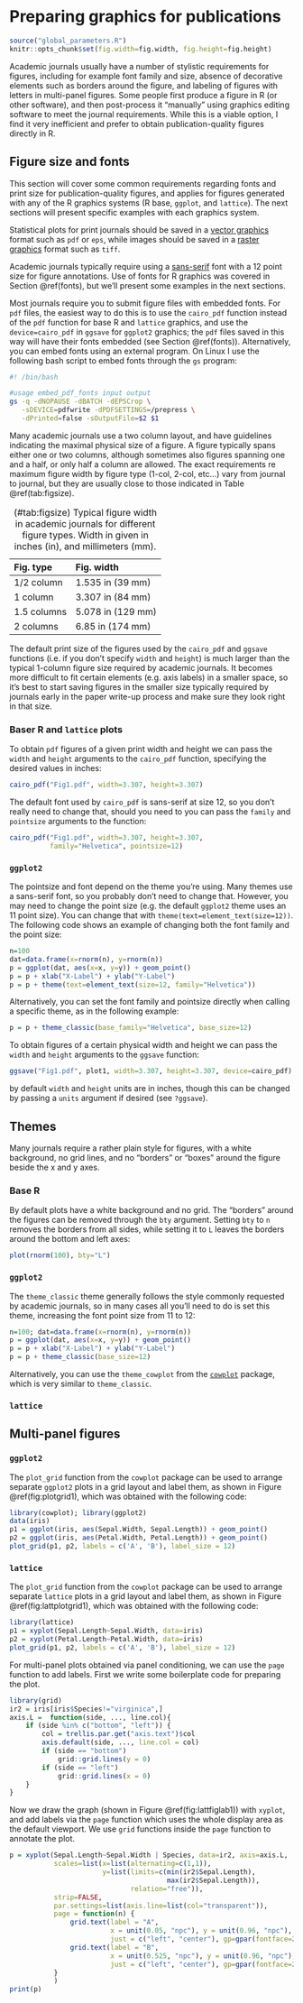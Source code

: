 # Preparing graphics for publications {#graphicspublications}

```r
source("global_parameters.R")
knitr::opts_chunk$set(fig.width=fig.width, fig.height=fig.height)
```

Academic journals usually have a number of stylistic requirements for figures, including for example font family and size, absence of decorative elements such as borders around the figure, and labeling of figures with letters in multi-panel figures. Some people first produce a figure in R (or other software), and then post-process it "manually" using graphics editing software to meet the journal requirements. While this is a viable option, I find it very inefficient and prefer to obtain publication-quality figures directly in R. 

## Figure size and fonts

This section will cover some common requirements regarding fonts and print size for publication-quality figures, and applies for figures generated with any of the R graphics systems (R base, `ggplot`, and `lattice`). The next sections will present specific examples with each graphics system.

Statistical plots for print journals should be saved in a [vector graphics](https://en.wikipedia.org/wiki/Vector_graphics) format such as `pdf` or `eps`, while images should be saved in a [raster graphics](https://en.wikipedia.org/wiki/Raster_graphics) format such as `tiff`.

Academic journals typically require using a [sans-serif](https://en.wikipedia.org/wiki/Sans-serif) font with a 12 point size for figure annotations. Use of fonts for R graphics was covered in Section \@ref(fonts), but we'll present some examples in the next sections.

Most journals require you to submit figure files with embedded fonts. For `pdf` files, the easiest way to do this is to use the `cairo_pdf` function instead of the `pdf` function for base R and `lattice` graphics, and use the `device=cairo_pdf` in `ggsave` for `ggplot2` graphics; the `pdf` files saved in this way will have their fonts embedded (see Section \@ref(fonts)). Alternatively, you can embed fonts using an external program. On Linux I use the following bash script to embed fonts through the `gs` program:
```bash
#! /bin/bash

#usage embed_pdf_fonts input output
gs -q -dNOPAUSE -dBATCH -dEPSCrop \
   -sDEVICE=pdfwrite -dPDFSETTINGS=/prepress \
   -dPrinted=false -sOutputFile=$2 $1 
```

Many academic journals use a two column layout, and have guidelines indicating the maximal physical size of a figure. A figure typically spans either one or two columns, although sometimes also figures spanning one and a half, or only half a column are allowed. The exact requirements re maximum figure width by figure type (1-col, 2-col, etc...) vary from journal to journal, but they are usually close to those indicated in Table \@ref(tab:figsize).

Fig. type    Fig. width
------------ ------------------ 
1/2 column   1.535 in (39 mm)
1 column     3.307 in (84 mm)
1.5 columns  5.078 in (129 mm)
2 columns    6.85 in  (174 mm)

Table: (\#tab:figsize) Typical figure width in academic journals for different figure types. Width in given in inches (in), and millimeters (mm).

The default print size of the figures used by the `cairo_pdf` and `ggsave` functions (i.e. if you don't specify `width` and `height`) is much larger than the typical 1-column figure size required by academic journals. It becomes more difficult to fit certain elements (e.g. axis labels) in a smaller space, so it's best to start saving figures in the smaller size typically required by journals early in the paper write-up process and make sure they look right in that size.

### Baser R and `lattice` plots {#baserlattfigsizefonts}

To obtain `pdf` figures of a given print width and height we can pass the `width` and `height` arguments to the `cairo_pdf` function, specifying the desired values in inches:
```r
cairo_pdf("Fig1.pdf", width=3.307, height=3.307)
```

The default font used by `cairo_pdf` is sans-serif at size 12, so you don't really need to change that, should you need to you can pass the `family` and `pointsize` arguments to the function:
```r
cairo_pdf("Fig1.pdf", width=3.307, height=3.307,
          family="Helvetica", pointsize=12)
```

### `ggplot2` {#ggplot2figsizefonts}

The pointsize and font depend on the theme you're using. Many themes use a sans-serif font, so you probably don't need to change that. However, you may need to change the point size (e.g. the default `ggplot2` theme uses an 11 point size). You can change that with `theme(text=element_text(size=12))`. The following code shows an example of changing both the font family and the point size:
```r
n=100
dat=data.frame(x=rnorm(n), y=rnorm(n))
p = ggplot(dat, aes(x=x, y=y)) + geom_point()
p = p + xlab("X-Label") + ylab("Y-Label")
p = p + theme(text=element_text(size=12, family="Helvetica"))
```

Alternatively, you can set the font family and pointsize directly when calling a specific theme, as in the following example:
```r
p = p + theme_classic(base_family="Helvetica", base_size=12)
```

To obtain figures of a certain physical width and height we can pass the `width` and `height` arguments to the `ggsave` function:

```r
ggsave("Fig1.pdf", plot1, width=3.307, height=3.307, device=cairo_pdf)
```

by default `width` and `height` units are in inches, though this can be changed by passing a `units` argument if desired (see `?ggsave`).

## Themes {#pubthemes}

Many journals require a rather plain style for figures, with a white background, no grid lines, and no "borders" or "boxes" around the figure beside the x and y axes.

### Base R {#baserpubthemes}

By default plots have a white background and no grid. The "borders" around the figures can be removed through the `bty` argument. Setting `bty` to `n` removes the borders from all sides, while setting it to `L` leaves the borders around the bottom and left axes:
```r
plot(rnorm(100), bty="L")
```

### `ggplot2` {#ggplot2pubthemes}

The `theme_classic` theme generally follows the style commonly requested by academic journals, so in many cases all you'll need to do is set this theme, increasing the font point size from 11 to 12:
```r
n=100; dat=data.frame(x=rnorm(n), y=rnorm(n))
p = ggplot(dat, aes(x=x, y=y)) + geom_point()
p = p + xlab("X-Label") + ylab("Y-Label")
p = p + theme_classic(base_size=12)
```

Alternatively, you can use the `theme_cowplot` from the [`cowplot`](https://cran.r-project.org/web/packages/cowplot/index.html) package, which is very similar to `theme_classic`.

### `lattice` {#lattpubthemes}

## Multi-panel figures

### `ggplot2` {#ggplot2pubmultipanel}

The `plot_grid` function from the `cowplot` package can be used to arrange separate `ggplot2` plots in a grid layout and label them, as shown in Figure \@ref(fig:plotgrid1), which was obtained with the following code:
```r
library(cowplot); library(ggplot2)
data(iris)
p1 = ggplot(iris, aes(Sepal.Width, Sepal.Length)) + geom_point()
p2 = ggplot(iris, aes(Petal.Width, Petal.Length)) + geom_point()
plot_grid(p1, p2, labels = c('A', 'B'), label_size = 12)
```

### `lattice` {#lattpubmultipanel}

The `plot_grid` function from the `cowplot` package can be used to arrange separate `lattice` plots in a grid layout and label them, as shown in Figure \@ref(fig:lattplotgrid1), which was obtained with the following code:

```r
library(lattice)
p1 = xyplot(Sepal.Length~Sepal.Width, data=iris)
p2 = xyplot(Petal.Length~Petal.Width, data=iris)
plot_grid(p1, p2, labels = c('A', 'B'), label_size = 12)
```

For multi-panel plots obtained via panel conditioning, we can use the `page` function to add labels. First we write some boilerplate code for preparing the plot.
```r
library(grid)
ir2 = iris[iris$Species!="virginica",]
axis.L =  function(side, ..., line.col){
    if (side %in% c("bottom", "left")) {
        col = trellis.par.get("axis.text")$col
        axis.default(side, ..., line.col = col)
        if (side == "bottom")
            grid::grid.lines(y = 0)
        if (side == "left")
            grid::grid.lines(x = 0)
    }
}
```

Now we draw the graph (shown in Figure \@ref(fig:lattfiglab1)) with `xyplot`, and add labels via the `page` function which uses the whole display area as the default viewport. We use `grid` functions inside the `page` function to annotate the plot. 
```r
p = xyplot(Sepal.Length~Sepal.Width | Species, data=ir2, axis=axis.L,
           scales=list(x=list(alternating=c(1,1)),
                       y=list(limits=c(min(ir2$Sepal.Length),
                                       max(ir2$Sepal.Length)),
                              relation="free")),
           strip=FALSE,
           par.settings=list(axis.line=list(col="transparent")),
           page = function(n) {
               grid.text(label = "A",
                         x = unit(0.05, "npc"), y = unit(0.96, "npc"),
                         just = c("left", "center"), gp=gpar(fontface=2))
               grid.text(label = "B",
                         x = unit(0.525, "npc"), y = unit(0.96, "npc"),
                         just = c("left", "center"), gp=gpar(fontface=2))
           }
           )
print(p)
```
